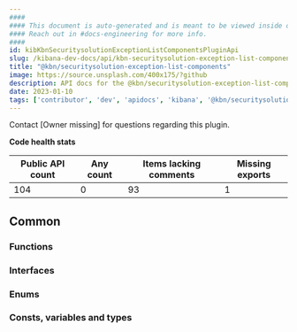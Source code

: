 ```yaml
---
####
#### This document is auto-generated and is meant to be viewed inside our experimental, new docs system.
#### Reach out in #docs-engineering for more info.
####
id: kibKbnSecuritysolutionExceptionListComponentsPluginApi
slug: /kibana-dev-docs/api/kbn-securitysolution-exception-list-components
title: "@kbn/securitysolution-exception-list-components"
image: https://source.unsplash.com/400x175/?github
description: API docs for the @kbn/securitysolution-exception-list-components plugin
date: 2023-01-10
tags: ['contributor', 'dev', 'apidocs', 'kibana', '@kbn/securitysolution-exception-list-components']
---
```




Contact [Owner missing] for questions regarding this plugin.

**Code health stats**

| Public API count  | Any count | Items lacking comments | Missing exports |
|-------------------|-----------|------------------------|-----------------|
| 104 | 0 | 93 | 1 |

## Common

### Functions
<DocDefinitionList data={kbnSecuritysolutionExceptionListComponentsObj.common.functions}/>

### Interfaces
<DocDefinitionList data={kbnSecuritysolutionExceptionListComponentsObj.common.interfaces}/>

### Enums
<DocDefinitionList data={kbnSecuritysolutionExceptionListComponentsObj.common.enums}/>

### Consts, variables and types
<DocDefinitionList data={kbnSecuritysolutionExceptionListComponentsObj.common.misc}/>

